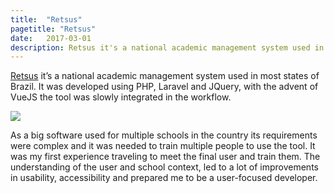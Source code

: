 ```yaml
---
title:  "Retsus"
pagetitle: "Retsus"
date:   2017-03-01
description: Retsus it's a national academic management system used in most states of Brazil
---
```


[Retsus](https://retsus.ufrn.br/login) it's a national academic management system used 
in most states of Brazil. It was developed using PHP, Laravel and JQuery, with the 
advent of VueJS the tool was slowly integrated in the workflow.

![](retsus.png)

As a big software used for multiple schools in the country its requirements were 
complex and it was needed to train multiple people to use the tool. It was my first 
experience traveling to meet the final user and train them. The understanding of the 
user and school context, led to a lot of improvements in usability, accessibility 
and prepared me to be a user-focused developer.
